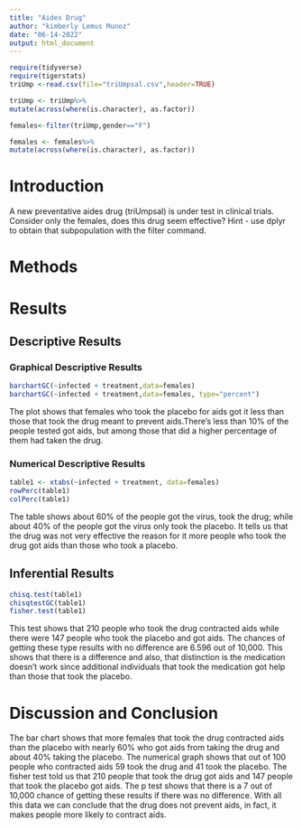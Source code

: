 ```yaml
---
title: "Aides Drug"
author: "kimberly Lemus Munoz"
date: "06-14-2022"
output: html_document
---
```


```r
require(tidyverse)
require(tigerstats)
triUmp <-read.csv(file="triUmpsal.csv",header=TRUE)
```



```r
triUmp <- triUmp%>%
mutate(across(where(is.character), as.factor))
```


```r
females<-filter(triUmp,gender=="F")
```


```r
females <- females%>%
mutate(across(where(is.character), as.factor))
```



# Introduction

<!--In this section you explain what you are trying to show.  Where did the data come from?  What is the research or other question you are trying to answer?.  If you skimp in this section expect to be marked down in your grade. Paint a picture of the project a couple of paragraphs is expected!-->

A new  preventative aides drug (triUmpsal) is under test in clinical trials. Consider only the females, does this drug seem effective?  Hint - use dplyr to obtain that subpopulation with the filter command.

# Methods

<!--Decide on your methods:  use "variable analysis" or other appropriate descriptors.  Make sure to choose at least one graphical method and at least one numerical method. Discuss what data manipulations may be needed for example subsetting or other binning procedures and what sort of graphical displays and inferential tools will be used!-->

# Results

<!--Divide this section into two sub-sections:  One for your descriptive  results and one for your inferential results.!-->

## Descriptive Results

### Graphical Descriptive Results

<!--Graphical results here.  Make sure to show your code.  Provide appropriate labels for axes, giving units if possible, and provide a good title for the graph, too.  Use the graphical results to describe the patterns if any that exist in the data as focused toward the research question. Bottom line is to explain the features of the graph that are relevant to conforming or departing to what is expected by your null hypothesis !-->

```r
barchartGC(~infected + treatment,data=females)
barchartGC(~infected + treatment,data=females, type="percent")

```



The plot shows that females who took the placebo for aids got it less than those that took the drug meant to prevent aids.There's less than 10% of the people tested got aids, but among those that did a higher percentage of them had taken the drug.




### Numerical Descriptive Results

<!--Numerical results go here. Use the numerical results to describe the patterns if any that exist in the data as focused toward the research question!-->


```r
table1 <- xtabs(~infected + treatment, data=females)
rowPerc(table1)
colPerc(table1)
```


The table shows about 60% of the people  got the virus, took the drug; while about 40% of the people  got the virus only took the placebo. It tells us that the drug was not very effective the reason for it more people who took the drug got aids than those who took a placebo.






## Inferential Results

<!--State hypothesis clearly.  Make sure your discussion of the inferential test covers all the aspects that the test output produces, such as test statistic, p-value etc.  Make a decision about the null hypothesis, explain the assumptions on which the selected test/procedure was based, and why the chosen procedure satisfys the assumptions and is appropriate to answer the research question!-->

```r
chisq.test(table1)
chisqtestGC(table1)
fisher.test(table1)
```



This test shows that 210 people who took the drug contracted aids while there were 147 people who took the placebo and got aids. The chances of getting these type results  with no difference are 6.596 out of 10,000. This shows that there is a difference and also, that distinction is  the medication doesn't work since additional individuals that took the medication got help than those that took the placebo.




# Discussion and Conclusion

<!--Discussion and conclusion here.  If you found a relationship be sure to consider whether the relationship occurs because one of the variavbles causes the other, or whether they perhasps are related for some other reason.  Watch the chapter 6 videos from the GeorgeTown videos collection.!-->



The bar chart shows that more females that took the drug contracted aids than the placebo with nearly 60% who got aids from taking the drug and about 40% taking the placebo. The numerical graph shows that out of 100 people who contracted aids 59 took the drug and 41 took the placebo. The fisher test told us that 210 people that took the drug got aids and 147 people that took the placebo got aids. The p test shows that there is a 7 out of 10,000 chance of getting these results if there was no difference. With all this data we can conclude that the drug does not prevent aids, in fact, it makes people more likely to contract aids.

